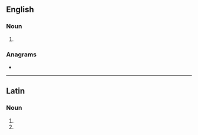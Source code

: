 ==English==

===Noun===
{{head|en|noun form}}

# {{plural of|venti|lang=en}}

===Anagrams===
* {{anagrams|en|a=einstv|invest}}

----

==Latin==

===Noun===
{{la-noun-form|ventīs}}

# {{inflection of|ventus||dat|p|lang=la}}
# {{inflection of|ventus||abl|p|lang=la}}